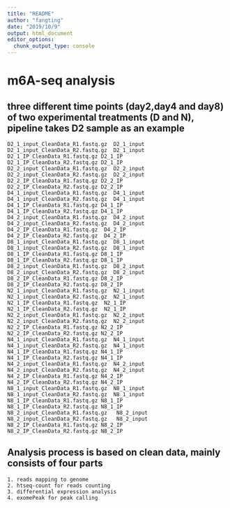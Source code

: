---
title: "README"
author: "fangting"
date: "2019/10/9"
output: html_document
editor_options: 
  chunk_output_type: console
---

# m6A-seq analysis

## three different time points (day2,day4 and day8) of two experimental treatments (D and N), pipeline takes D2 sample as an example

    D2_1_input_CleanData_R1.fastq.gz  D2_1_input
    D2_1_input_CleanData_R2.fastq.gz  D2_1_input
    D2_1_IP_CleanData_R1.fastq.gz D2_1_IP
    D2_1_IP_CleanData_R2.fastq.gz D2_1_IP
    D2_2_input_CleanData_R1.fastq.gz  D2_2_input
    D2_2_input_CleanData_R2.fastq.gz  D2_2_input
    D2_2_IP_CleanData_R1.fastq.gz D2_2_IP
    D2_2_IP_CleanData_R2.fastq.gz D2_2_IP
    D4_1_input_CleanData_R1.fastq.gz  D4_1_input
    D4_1_input_CleanData_R2.fastq.gz  D4_1_input
    D4_1_IP_CleanData_R1.fastq.gz D4_1_IP
    D4_1_IP_CleanData_R2.fastq.gz D4_1_IP
    D4_2_input_CleanData_R1.fastq.gz  D4_2_input
    D4_2_input_CleanData_R2.fastq.gz  D4_2_input
    D4_2_IP_CleanData_R1.fastq.gz  D4_2_IP
    D4_2_IP_CleanData_R2.fastq.gz  D4_2_IP
    D8_1_input_CleanData_R1.fastq.gz  D8_1_input
    D8_1_input_CleanData_R2.fastq.gz  D8_1_input
    D8_1_IP_CleanData_R1.fastq.gz D8_1_IP
    D8_1_IP_CleanData_R2.fastq.gz D8_1_IP
    D8_2_input_CleanData_R1.fastq.gz  D8_2_input
    D8_2_input_CleanData_R2.fastq.gz  D8_2_input
    D8_2_IP_CleanData_R1.fastq.gz D8_2_IP
    D8_2_IP_CleanData_R2.fastq.gz D8_2_IP
    N2_1_input_CleanData_R1.fastq.gz  N2_1_input
    N2_1_input_CleanData_R2.fastq.gz  N2_1_input
    N2_1_IP_CleanData_R1.fastq.gz  N2_1_IP
    N2_1_IP_CleanData_R2.fastq.gz  N2_1_IP
    N2_2_input_CleanData_R1.fastq.gz  N2_2_input
    N2_2_input_CleanData_R2.fastq.gz  N2_2_input
    N2_2_IP_CleanData_R1.fastq.gz N2_2_IP
    N2_2_IP_CleanData_R2.fastq.gz N2_2_IP
    N4_1_input_CleanData_R1.fastq.gz  N4_1_input
    N4_1_input_CleanData_R2.fastq.gz  N4_1_input
    N4_1_IP_CleanData_R1.fastq.gz N4_1_IP
    N4_1_IP_CleanData_R2.fastq.gz N4_1_IP
    N4_2_input_CleanData_R1.fastq.gz  N4_2_input
    N4_2_input_CleanData_R2.fastq.gz  N4_2_input
    N4_2_IP_CleanData_R1.fastq.gz N4_2_IP
    N4_2_IP_CleanData_R2.fastq.gz N4_2_IP
    N8_1_input_CleanData_R1.fastq.gz  N8_1_input
    N8_1_input_CleanData_R2.fastq.gz  N8_1_input
    N8_1_IP_CleanData_R1.fastq.gz N8_1_IP
    N8_1_IP_CleanData_R2.fastq.gz N8_1_IP
    N8_2_input_CleanData_R1.fastq.gz   N8_2_input
    N8_2_input_CleanData_R2.fastq.gz   N8_2_input
    N8_2_IP_CleanData_R1.fastq.gz N8_2_IP
    N8_2_IP_CleanData_R2.fastq.gz N8_2_IP
    
## Analysis process is based on clean data, mainly consists of four parts
    
    1. reads mapping to genome
    2. htseq-count for reads counting
    3. differential expression analysis
    4. exomePeak for peak calling
    